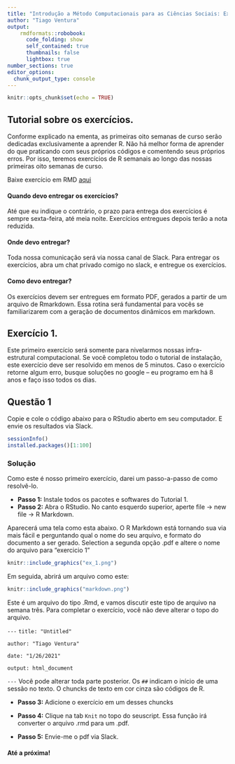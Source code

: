 ```yaml
---
title: "Introdução a Método Computacionais para as Ciências Sociais: Exercício 1"
author: "Tiago Ventura"
output:
    rmdformats::robobook:
      code_folding: show
      self_contained: true
      thumbnails: false
      lightbox: true
number_sections: true
editor_options: 
  chunk_output_type: console
---
```


```r
knitr::opts_chunk$set(echo = TRUE)
```

## Tutorial sobre os exercícios. 


Conforme explicado na ementa, as primeiras oito semanas de curso serão dedicadas exclusivamente a aprender R. Não há melhor forma de aprender do que praticando com seus próprios códigos e comentendo seus próprios erros. Por isso, teremos exercícios de R semanais ao longo das nossas primeiras oito semanas de curso. 

Baixe exercício em RMD [aqui](exercicio-1.rmd)

#### Quando devo entregar os exercícios?

Até que eu indique o contrário, o prazo para entrega dos exercícios é sempre sexta-feira, até meia noite. Exercícios entregues depois terão a nota reduzida. 

#### Onde devo entregar? 

Toda nossa comunicação será via nossa canal de Slack. Para entregar os exercícios, abra um chat privado comigo no slack, e entregue os exercícios. 


#### Como devo entregar? 

Os exercícios devem ser entregues em formato PDF, gerados a partir de um arquivo de Rmarkdown. Essa rotina será fundamental para vocês se familiarizarem com a geração de documentos dinâmicos em markdown. 

## Exercício 1. 

Este primeiro exercício será somente para nivelarmos nossas infra-estrutural computacional. Se você completou todo o tutorial de instalação, este exercício deve ser resolvido em menos de 5 minutos. Caso o exercício retorne algum erro, busque soluções no google -- eu programo em há 8 anos e faço isso todos os dias. 

## Questão 1

Copie e cole o código abaixo para o RStudio aberto em seu computador. E envie os resultados via Slack. 

```r
sessionInfo()
installed.packages()[1:100]
```

### Solução 

Como este é nosso primeiro exercício, darei um passo-a-passo de como resolvê-lo. 

- **Passo 1:** Instale todos os pacotes e softwares do Tutorial 1. 
- **Passo 2:** Abra o RStudio. No canto esquerdo superior, aperte file -> new file -> R Markdown.


Aparecerá uma tela como esta abaixo. O R Markdown está tornando sua via mais fácil e perguntando qual o nome do seu arquivo, e formato do documento a ser gerado. Selection a segunda opção .pdf e altere o nome do arquivo para "exercicio 1"

```r
knitr::include_graphics("ex_1.png") 
```

Em seguida, abrirá um arquivo como este:

```r
knitr::include_graphics("markdown.png") 
```

Este é um arquivo do tipo .Rmd, e vamos discutir este tipo de arquivo na semana três. Para completar o exercício, você não deve alterar o topo do arquivo. 

`---`
`title: "Untitled"`

`author: "Tiago Ventura"`

`date: "1/26/2021"`

`output: html_document`

`---`
Você pode alterar toda parte posterior. Os `##` indicam o início de uma sessão no texto. O chuncks de texto em cor cinza são códigos de R. 

- **Passo 3:** Adicione o exercício em um desses chuncks

- **Passo 4:** Clique na tab `Knit` no topo do seuscript. Essa função irá converter o arquivo .rmd para um .pdf. 

- **Passo 5:** Envie-me o pdf via Slack. 


#### Até a próxima!


